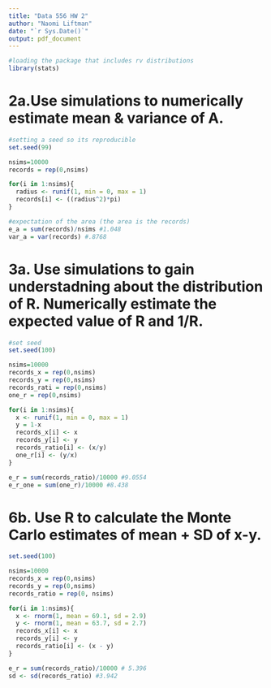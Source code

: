 ```yaml
---
title: "Data 556 HW 2"
author: "Naomi Liftman"
date: "`r Sys.Date()`"
output: pdf_document
---
```


```r
#loading the package that includes rv distributions
library(stats)
```
# 2a.Use simulations to numerically estimate mean & variance of A. 
```r
#setting a seed so its reproducible
set.seed(99)

nsims=10000
records = rep(0,nsims)

for(i in 1:nsims){
  radius <- runif(1, min = 0, max = 1)
  records[i] <- ((radius^2)*pi)
}

#expectation of the area (the area is the records)
e_a = sum(records)/nsims #1.048
var_a = var(records) #.8768
```

# 3a. Use simulations to gain understadning about the distribution of R. Numerically estimate the expected value of R and 1/R. 
```r
#set seed
set.seed(100)

nsims=10000
records_x = rep(0,nsims)
records_y = rep(0,nsims)
records_rati = rep(0,nsims)
one_r = rep(0,nsims)

for(i in 1:nsims){
  x <- runif(1, min = 0, max = 1)
  y = 1-x
  records_x[i] <- x
  records_y[i] <- y
  records_ratio[i] <- (x/y)
  one_r[i] <- (y/x)
}

e_r = sum(records_ratio)/10000 #9.0554
e_r_one = sum(one_r)/10000 #8.438

```

# 6b. Use R to calculate the Monte Carlo estimates of mean + SD of x-y.
```r
set.seed(100)

nsims=10000
records_x = rep(0,nsims)
records_y = rep(0,nsims)
records_ratio = rep(0, nsims)

for(i in 1:nsims){
  x <- rnorm(1, mean = 69.1, sd = 2.9)
  y <- rnorm(1, mean = 63.7, sd = 2.7)
  records_x[i] <- x
  records_y[i] <- y
  records_ratio[i] <- (x - y)
}

e_r = sum(records_ratio)/10000 # 5.396
sd <- sd(records_ratio) #3.942
```


